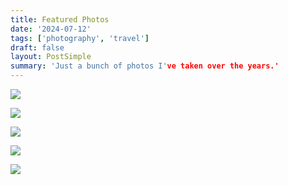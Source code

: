 ```yaml
---
title: Featured Photos
date: '2024-07-12'
tags: ['photography', 'travel']
draft: false
layout: PostSimple
summary: 'Just a bunch of photos I've taken over the years.'
---
```


![](https://d3e8cg7irjennz.cloudfront.net/media/d0c648d293d64033b4f9092f7ebe1f0b_large.webp)

![](https://d3e8cg7irjennz.cloudfront.net/media/737ebbcd507944c8ac1b5547d99888be_large_.webp)

![](https://d3e8cg7irjennz.cloudfront.net/media/5a201afbbe9d456b8c23071a6ce7ca30_large.webp)

![](https://d3e8cg7irjennz.cloudfront.net/media/5a201afbbe9d456b8c23071a6ce7ca30_large.webp)

![](https://d3e8cg7irjennz.cloudfront.net/media/127aa04944e14d42ac7e9dc937cc5ee7_large_.webp)
